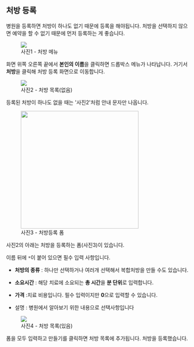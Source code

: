 
<div className="prose">

## 처방 등록

병원을 등록하면 처방이 하나도 없기 때문에 등록을 해야됩니다. 처방을 선택하지 않으면 예약을 할 수 없기 때문에 먼저 등록하는 게 좋습니다.

<figure className="flex flex-col items-center">
  <img src={img1} />
  <figcaption>사진1 - 처방 메뉴</figcaption>
</figure>

화면 위쪽 오른쪽 끝에서 **본인의 이름**을 클릭하면 드롭박스 메뉴가 나타납니다. 거기서 **처방**을 클릭해 처방 등록 화면으로 이동합니다.

<figure className="flex flex-col items-center">
  <img src={img2} />
  <figcaption>사진2 - 처방 목록(없음)</figcaption>
</figure>

등록된 처방이 하나도 없을 때는 '사진2'처럼 안내 문자만 나옵니다.

<figure className="flex flex-col items-center">
  <img src={img3} width="320" />
  <figcaption>사진3 - 처방등록 폼</figcaption>
</figure>

사진2의 아래는 처방을 등록하는 폼(사진3)이 있습니다.

이름 뒤에 `*`이 붙어 있으면 필수 입력 사항입니다.

- **처방의 종류** : 하나만 선택하거나 여러개 선택해서 복합처방을 만들 수도 있습니다.

- **소요시간** : 해당 치료에 소요되는 **총 시간**을 **분 단위**로 입력합니다.

- **가격** :치료 비용입니다. 필수 입력이지만 **0**으로 입력할 수 있습니다.

- 설명 : 병원에서 알아보기 위한 내용으로 선택사항입니다

<figure className="flex flex-col items-center">
  <img src={img4} />
  <figcaption>사진4 - 처방 목록(있음)</figcaption>
</figure>

폼을 모두 입력하고 만들기를 클릭하면 처방 목록에 추가됩니다. 처방을 등록했습니다.

</div>
